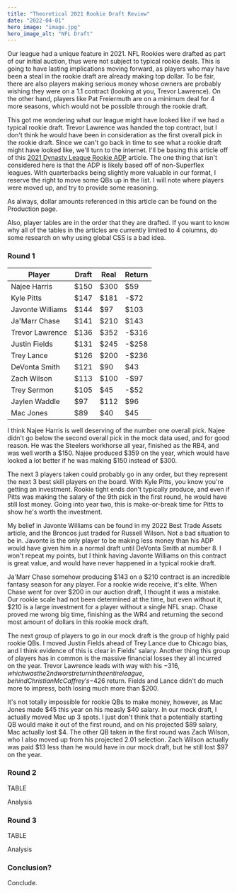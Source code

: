 ```yaml
---
title: "Theoretical 2021 Rookie Draft Review"
date: "2022-04-01"
hero_image: "image.jpg"
hero_image_alt: "NFL Draft"
---
```


Our league had a unique feature in 2021. NFL Rookies were drafted as part of our initial auction, thus were not subject to typical rookie deals.
This is going to have lasting implications moving forward, as players who may have been a steal in the rookie draft are already making top dollar.
To be fair, there are also players making serious money whose owners are probably wishing they were on a 1.1 contract (looking at you, Trevor Lawrence).
On the other hand, players like Pat Freiermuth are on a minimum deal for 4 more seasons, which would not be possible through the rookie draft.

This got me wondering what our league might have looked like if we had a typical rookie draft. Trevor Lawrence was handed the top contract, but I don't think he would have been in consideration as the first overall pick in the rookie draft.
Since we can't go back in time to see what a rookie draft might have looked like, we'll turn to the internet.
I'll be basing this article off of this <a href="https://fantasyfootballcalculator.com/adp/rookie/12-team/all/2021" target="_blank">2021 Dynasty League Rookie ADP</a> article.
The one thing that isn't considered here is that the ADP is likely based off of non-Superflex leagues. With quarterbacks being slightly more valuable in our format, I reserve the right to move some QBs up in the list.
I will note where players were moved up, and try to provide some reasoning.

As always, dollar amounts referenced in this article can be found on the <Link to="/production">Production</Link> page.

Also, player tables are in the order that they are drafted. If you want to know why all of the tables in the articles are currently limited to 4 columns, do some research on why using global CSS is a bad idea.

### Round 1

| Player | Draft | Real | Return |
|---|---|---|---|
| Najee Harris | $150 | $300 | $59 |
| Kyle Pitts | $147 | $181 | -$72 |
| Javonte Williams | $144 | $97 | $103 |
| Ja'Marr Chase | $141 | $210 | $143 |
| Trevor Lawrence | $136 | $352 | -$316 |
| Justin Fields | $131 | $245 | -$258 |
| Trey Lance | $126 | $200 | -$236 |
| DeVonta Smith | $121 | $90 | $43 |
| Zach Wilson | $113 | $100 | -$97 |
| Trey Sermon | $105 | $45 | -$52 |
| Jaylen Waddle | $97 | $112 | $96 |
| Mac Jones | $89 | $40 | $45 |

I think Najee Harris is well deserving of the number one overall pick. Najee didn't go below the second overall pick in the mock data used, and for good reason.
He was the Steelers workhorse all year, finished as the RB4, and was well worth a $150. Najee produced $359 on the year, which would have looked a lot better if he was making $150 instead of $300.

The next 3 players taken could probably go in any order, but they represent the next 3 best skill players on the board. With Kyle Pitts, you know you're getting an investment.
Rookie tight ends don't typically produce, and even if Pitts was making the salary of the 9th pick in the first round, he would have still lost money.
Going into year two, this is make-or-break time for Pitts to show he's worth the investment.

My belief in Javonte Williams can be found in my <Link to="../best-assets-into-2022">2022 Best Trade Assets</Link> article, and the Broncos just traded for Russell Wilson. Not a bad situation to be in. Javonte is the only player to be making less money than his ADP would have given him in a normal draft until DeVonta Smith at number 8.
I won't repeat my points, but I think having Javonte Williams on this contract is great value, and would have never happened in a typical rookie draft.

Ja'Marr Chase somehow producing $143 on a $210 contract is an incredible fantasy season for any player. For a rookie wide receive, it's elite.
When Chase went for over $200 in our auction draft, I thought it was a mistake. Our rookie scale had not been determined at the time, but even without it, $210 is a large investment for a player without a single NFL snap.
Chase proved me wrong big time, finishing as the WR4 and returning the second most amount of dollars in this rookie mock draft.

The next group of players to go in our mock draft is the group of highly paid rookie QBs. I moved Justin Fields ahead of Trey Lance due to Chicago bias, and I think evidence of this is clear in Fields' salary.
Another thing this group of players has in common is the massive financial losses they all incurred on the year.
Trevor Lawrence leads with way with his $-316, which was the 2nd worst return in the entire league, behind Christian McCaffrey's -$426 return.
Fields and Lance didn't do much more to impress, both losing much more than $200.

It's not totally impossible for rookie QBs to make money, however, as Mac Jones made $45 this year on his measly $40 salary. In our mock draft, I actually moved Mac up 3 spots.
I just don't think that a potentially starting QB would make it out of the first round, and on his projected $89 salary, Mac actually lost $4.
The other QB taken in the first round was Zach Wilson, who I also moved up from his projected 2.01 selection. Zach Wilson actually was paid $13 less than he would have in our mock draft, but he still lost $97 on the year.

### Round 2

TABLE

Analysis

### Round 3

TABLE

Analysis

### Conclusion?
Conclude.